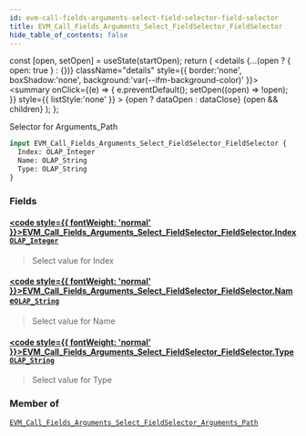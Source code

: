 ```yaml
---
id: evm-call-fields-arguments-select-field-selector-field-selector
title: EVM_Call_Fields_Arguments_Select_FieldSelector_FieldSelector
hide_table_of_contents: false
---
```







  const [open, setOpen] = useState(startOpen);
  return (
    <details {...(open ? { open: true } : {})} className="details" style={{ border:'none', boxShadow:'none', background:'var(--ifm-background-color)' }}>
      <summary
        onClick={(e) => {
          e.preventDefault();
          setOpen((open) => !open);
        }}
        style={{ listStyle:'none' }}
      >
      {open ? dataOpen : dataClose}
      </summary>
      {open && children}
    </details>
  );
};




Selector for Arguments_Path


```graphql
input EVM_Call_Fields_Arguments_Select_FieldSelector_FieldSelector {
  Index: OLAP_Integer
  Name: OLAP_String
  Type: OLAP_String
}
```




### Fields

#### [<code style={{ fontWeight: 'normal' }}>EVM_Call_Fields_Arguments_Select_FieldSelector_FieldSelector.<b>Index</b></code>](#)<Bullet />[`OLAP_Integer`](/docs/graphql-reference/inputs/olap-integer) <Badge class="secondary" text="input"/>
> Select value for Index
> 

#### [<code style={{ fontWeight: 'normal' }}>EVM_Call_Fields_Arguments_Select_FieldSelector_FieldSelector.<b>Name</b></code>](#)<Bullet />[`OLAP_String`](/docs/graphql-reference/inputs/olap-string) <Badge class="secondary" text="input"/>
> Select value for Name
> 

#### [<code style={{ fontWeight: 'normal' }}>EVM_Call_Fields_Arguments_Select_FieldSelector_FieldSelector.<b>Type</b></code>](#)<Bullet />[`OLAP_String`](/docs/graphql-reference/inputs/olap-string) <Badge class="secondary" text="input"/>
> Select value for Type
> 



### Member of

[`EVM_Call_Fields_Arguments_Select_FieldSelector_Arguments_Path`](/docs/graphql-reference/inputs/evm-call-fields-arguments-select-field-selector-arguments-path)  <Badge class="secondary" text="input"/>

